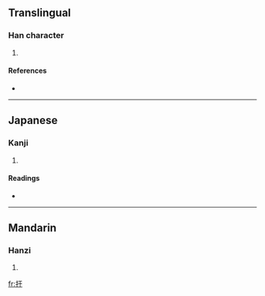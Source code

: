 ==Translingual==

===Han character===
{{Han char|rn=64|rad=手|as=03|sn=6|four=5104<sub>0</sub>|canj=手一木 (QMD)}}

# {{defn|Han|sort=手03}}

====References====
* {{Han ref|kx=0417.240|dkj=11799|dj=0764.160|hdz=31829.010|uh=625C|ud=25180|bh=C9E3|bd=51683}}

----

==Japanese==

===Kanji===
{{ja-kanji|grade=|rs=手03}}

# {{defn|Japanese|sort=手03}}

====Readings====
* {{ja-readings|on=[[う]] (u), [[く]] (ku)|kun=[[さしまねく]] (sashimaneku)}}

----

==Mandarin==

===Hanzi===
{{cmn-hanzi|pin=[[wū]] ([[wu1]]), [[yū]] ([[yu1]])|wg=wu<sup>1</sup>, yü<sup>1</sup>}}

# {{defn|Mandarin|sort=手03}}

[[fr:扜]]